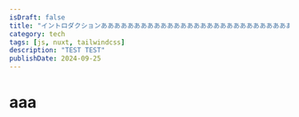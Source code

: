 ---
isDraft: false
title: "イントロダクションああああああああああああああああああああああああああああああああああああああああああああ"
category: tech
tags: [js, nuxt, tailwindcss]
description: "TEST TEST"
publishDate: 2024-09-25
---

# aaa